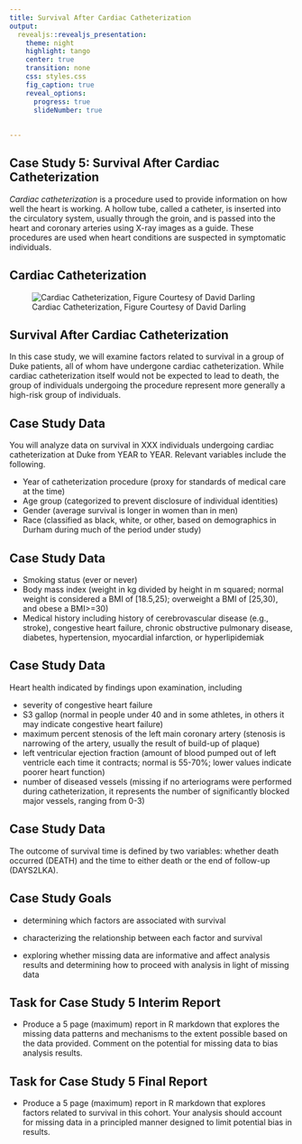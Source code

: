 ```yaml
---
title: Survival After Cardiac Catheterization
output: 
  revealjs::revealjs_presentation:
    theme: night
    highlight: tango
    center: true
    transition: none
    css: styles.css
    fig_caption: true
    reveal_options:
      progress: true
      slideNumber: true
      
  
---
```



## Case Study 5: Survival After Cardiac Catheterization

*Cardiac catheterization* is a procedure used to provide information on how well the heart is working. A hollow tube, called a catheter, is inserted into the circulatory system, usually through the groin, and is passed into the heart and coronary arteries using X-ray images as a guide. These procedures are used when heart conditions are suspected in symptomatic individuals.

## Cardiac Catheterization

![Cardiac Catheterization, Figure Courtesy of David Darling](figures/cardiac_catheterization.jpg)

## Survival After Cardiac Catheterization

In this case study, we will examine factors related to survival in a group of Duke patients, all of whom have undergone cardiac catheterization. While cardiac catheterization itself would not be expected to lead to death, the group of individuals undergoing the procedure represent more generally a high-risk group of individuals.



## Case Study Data

You will analyze data on survival in XXX individuals undergoing cardiac catheterization at Duke from YEAR to YEAR. Relevant variables include the following.

- Year of catheterization procedure (proxy for standards of medical care at the time)
- Age group (categorized to prevent disclosure of individual identities)
- Gender (average survival is longer in women than in men)
- Race (classified as black, white, or other, based on demographics in Durham during much of the period under study)

## Case Study Data

- Smoking status (ever or never)
- Body mass index (weight in kg divided by height in m squared; normal weight is considered a BMI of [18.5,25); overweight a BMI of [25,30), and obese a BMI>=30)
- Medical history including history of cerebrovascular disease (e.g., stroke), congestive heart failure, chronic obstructive pulmonary disease, diabetes, hypertension, myocardial infarction, or hyperlipidemiak


## Case Study Data

Heart health indicated by findings upon examination, including

- severity of congestive heart failure
- S3 gallop (normal in people under 40 and in some athletes, in others it may indicate congestive heart failure)
- maximum percent stenosis of the left main coronary artery (stenosis is narrowing of the artery, usually the result of build-up of plaque)
- left ventricular ejection fraction (amount of blood pumped out of left ventricle each time it contracts; normal is 55-70%; lower values indicate poorer heart function)
- number of diseased vessels (missing if no arteriograms were performed during catheterization, it represents the number of significantly blocked major vessels, ranging from 0-3)

## Case Study Data

The outcome of survival time is defined by two variables: whether death occurred (DEATH) and the time to either death or the end of follow-up (DAYS2LKA).


## Case Study Goals

- determining which factors are associated with survival

- characterizing the relationship between each factor and survival

- exploring whether missing data are informative and affect analysis results and determining how to proceed with analysis in light of missing data

## Task for Case Study 5 Interim Report

- Produce a 5 page (maximum) report in R markdown that explores the missing data patterns and mechanisms to the extent possible based on the data provided. Comment on the potential for missing data to bias analysis results.

## Task for Case Study 5 Final Report

- Produce a 5 page (maximum) report in R markdown that explores factors related to survival in this cohort. Your analysis should account for missing data in a principled manner designed to limit potential bias in results.




